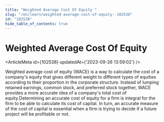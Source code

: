 ```yaml
---
title: "Weighted Average Cost Of Equity "
slug: "/en/learn/weighted-average-cost-of-equity--102538"
id: "102538"
hide_table_of_contents: true
---
```



# Weighted Average Cost Of Equity 

<ArticleMeta id={102538} updatedAt={'2023-09-26 13:59:02'} />
<div className='border-solid border-b border-t-0 my-4 border-[var(--ifm-color-gray-300)]' />

Weighted average cost of equity (WACE) is a way to calculate the cost of a company's equity that gives different weight to different types of equities according to their proportion in the corporate structure. Instead of lumping retained earnings, common stock, and preferred stock together, WACE provides a more accurate idea of a company's total cost of equity.Determining an accurate cost of equity for a firm is integral for the firm to be able to calculate its cost of capital. In turn, an accurate measure of the cost of capital is essential when a firm is trying to decide if a future project will be profitable or not.
